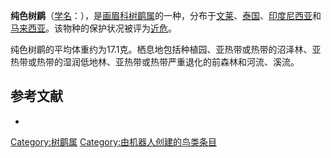 {{Speciesbox
| name = 纯色树鹛
| image = 
| status = NT | status_system = IUCN3.1
| genus = Malacopteron
| species = affine
| authority = {{link-en|爱德华·布莱思|Edward Blyth|Blyth}}, 1842
| range_map = 
}}

'''纯色树鹛'''（[[学名|学名]]：{{lang|la|''Malacopteron affine''}}），是[[画眉科|画眉科]][[树鹛属|树鹛属]]的一种，分布于[[文莱|文莱]]、[[泰国|泰国]]、[[印度尼西亚|印度尼西亚]]和[[马来西亚|马来西亚]]。该物种的保护状况被评为[[近危|近危]]。

纯色树鹛的平均体重约为17.1克。栖息地包括种植园、亚热带或热带的沼泽林、亚热带或热带的湿润低地林、亚热带或热带严重退化的前森林和河流、溪流。

== 参考文献 ==
*{{cite web|url=http://www.birdlife.org/datazone/speciesfactsheet.php?id=7851&m=0|title=Malacopteron affine|publisher=[[国际鸟盟|BirdLife.org]]|accessdate=2011-06-27}}
{{Taxonbar|from=Q2669109}}

[[Category:树鹛属|Category:树鹛属]]
[[Category:由机器人创建的鸟类条目|Category:由机器人创建的鸟类条目]]